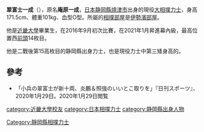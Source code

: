 {{BLPsources|time=2021-01-09T02:31:18+00:00}}
'''翠富士一成'''（{{bd|1996年|8月30日}}），原名'''庵原一成'''，[[日本|日本]][[静岡縣|静岡縣]][[燒津市|燒津市]]出身的現役[[大相撲|大相撲]][[力士|力士]]，身高171.5cm、體重101kg、血型O型。所屬的[[相撲部屋|相撲部屋]]是[[伊勢濱部屋|伊勢濱部屋]]。

他是[[近畿大學|近畿大學]]畢業生，在2016年9月初次比賽，在2021年1月昇進幕內級，最高位置西[[前頭|前頭]]14枚目。

他是二戰後第15高枚目的静岡縣出身力士，也是現役力士中第三矮身高的。

==參考==
*「小兵の翠富士が新十両、炎鵬＆照強のいいとこ取りを」『日刊スポーツ』、2020年1月29日。2020年1月29日閲覧

[[category:近畿大學校友|category:近畿大學校友]]
[[category:日本相撲力士|category:日本相撲力士]]
[[category:静岡縣出身人物|category:静岡縣出身人物]]
[[Category:靜岡縣相撲力士|Category:靜岡縣相撲力士]]